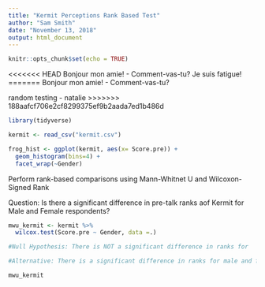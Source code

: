 ```yaml
---
title: "Kermit Perceptions Rank Based Test"
author: "Sam Smith"
date: "November 13, 2018"
output: html_document
---
```


```r
knitr::opts_chunk$set(echo = TRUE)
```

<<<<<<< HEAD
Bonjour mon amie! - Comment-vas-tu? Je suis fatigue!
=======
Bonjour mon amie! - Comment-vas-tu? 

random testing - natalie
>>>>>>> 188aafcf706e2cf8299375ef9b2aada7ed1b486d


```r
library(tidyverse)

kermit <- read_csv("kermit.csv")

frog_hist <- ggplot(kermit, aes(x= Score.pre)) +
  geom_histogram(bins=4) +
  facet_wrap(~Gender)
```
Perform rank-based comparisons using Mann-Whitnet U and Wilcoxon-Signed Rank

Question: Is there a significant difference in pre-talk ranks aof Kermit for Male and Female respondents? 

```r
mwu_kermit <- kermit %>% 
  wilcox.test(Score.pre ~ Gender, data =.) 

#Null Hypothesis: There is NOT a significant difference in ranks for  

#Alternative: There is a significant difference in ranks for male and female respondents

mwu_kermit
```

